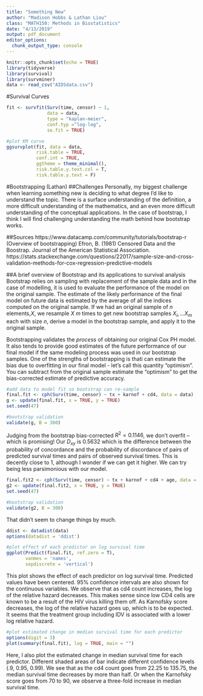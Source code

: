 ```yaml
---
title: "Something New"
author: "Madison Hobbs & Lathan Liou"
class: "MATH150: Methods in Biostatistics"
date: "4/13/2019"
output: pdf_document
editor_options: 
  chunk_output_type: console
---
```


```r
knitr::opts_chunk$set(echo = TRUE)
library(tidyverse)
library(survival)
library(survminer)
data <- read_csv("AIDSdata.csv")
```

#Survival Curves
```r
fit <- survfit(Surv(time, censor) ~ 1, 
               data = data, 
               type = "kaplan-meier", 
               conf.typ ="log-log", 
               se.fit = TRUE)

#plot KM curve
ggsurvplot(fit, data = data, 
           risk.table = TRUE, 
           conf.int = TRUE, 
           ggtheme = theme_minimal(), 
           risk.table.y.text.col = T, 
           risk.table.y.text = F)
```

#Bootstrapping (Lathan)
##Challenges
Personally, my biggest challenge when learning something new is deciding to what degree I'd like to understand the topic. There is a surface understanding of the definition, a more difficult understanding of the mathematics, and an even more difficult understanding of the conceptual applications. In the case of bootstrap, I think I will find challenging understanding the math behind how bootstrap works.

##Sources
https://www.datacamp.com/community/tutorials/bootstrap-r (Overview of bootstrapping)
Efron, B. (1981) Censored Data and the Boostrap. Journal of the American Statistical Association.
https://stats.stackexchange.com/questions/22017/sample-size-and-cross-validation-methods-for-cox-regression-predictive-models

##A brief overview of Bootstrap and its applications to survival analysis
Bootstrap relies on sampling with replacement of the sample data and in the case of modelling, it is used to evaluate the performance of the model on the original sample. The estimate of the likely performance of the final model on future data is estimated by the average of all the indices computed on the original sample. If we had an original sample of $n$ elements,$X$, we resample $X$ $m$ times to get new bootstrap samples ${X_i,...X_m}$ each with size $n$, derive a model in the bootstrap sample, and apply it to the original sample.

Bootstrapping validates the *process* of obtaining our original Cox PH model. It also tends to provide good estimates of the future performance of our final model if the same modeling process was used in our bootstrap samples. One of the strengths of bootstrapping is thati can estimate the bias due to overfitting in our final model - let's call this quantity "optimism". You can subtract from the original sample estimate the "optimism" to get the bias-corrected estimate of predictive accuracy.

```r
#add data to model fit so bootstrap can re-sample
final.fit <- cph(Surv(time, censor) ~ tx + karnof + cd4, data = data)
g <- update(final.fit, x = TRUE, y = TRUE)
set.seed(47)

#bootstrap validation
validate(g, B = 300)
```

Judging from the bootstrap bias-corrected $R^2 = 0.1146$, we don't overfit -- which is promising! Our $D_{xy}$ is 0.5632 which is the difference between the probability of concordance and the probability of discordance of pairs of predicted survival times and pairs of observed survival times. This is decently close to 1, although I wonder if we can get it higher. We can try being less parsimonious with our model.

```r
final.fit2 <- cph(Surv(time, censor) ~ tx + karnof + cd4 + age, data = data)
g2 <- update(final.fit2, x = TRUE, y = TRUE)
set.seed(47)

#bootstrap validation
validate(g2, B = 300)
```

That didn't seem to change things by much.

```r
ddist <- datadist(data)
options(datadist = 'ddist')

#plot effect of each predictor on log survival time
ggplot(Predict(final.fit, ref.zero = T),
       vanmes = 'names',
       sepdiscrete = 'vertical')
```

This plot shows the effect of each predictor on log survival time. Predicted values have been centered. 95% confidence intervals are also shown for the continuous variables. We observe that as cd4 count increases, the log of the relative hazard decreases. This makes sense since low CD4 cells are known to be a result of the HIV virus killing them off. As Karnofsky score decreases, the log of the relative hazard goes up, which is to be expected. It seems that the treatment group including IDV is associated with a lower log relative hazard. 

```r
#plot estimated change in median survival time for each predictor
options(digit = 3)
plot(summary(final.fit), log = TRUE, main = "")
```

Here, I also plot the estimated change in median survival time for each predictor. Different shaded areas of bar indicate different confidence levels (.9, 0.95, 0.99). We see that as the cd4 count goes from 22.25 to 135.75, the median survival time decreases by more than half. Or when the Karnofsky score goes from 70 to 90, we observe a three-fold increase in median survival time.